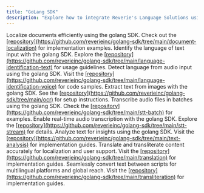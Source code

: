 ```yaml
---
title: "GoLang SDK"
description: "Explore how to integrate Reverie's Language Solutions using our SDKs. This section provides guidance on leveraging our prebuilt libraries to process audio files, extract transcription data, and seamlessly embed various language capabilities into your applications."
---
```


<CardGroup cols={2}>
  <Card title="Document Localization" icon="file">
    <Accordion title="Details">
      Localize documents efficiently using the golang SDK. Check out the <u>[repository](https://github.com/reverieinc/golang-sdk/tree/main/document-localization)</u> for implementation examples.
    </Accordion>
  </Card>
  <Card title="Language Identification (Text)" icon="text">
    <Accordion title="Details">
      Identify the language of text input with the golang SDK. Explore the <u>[repository](https://github.com/reverieinc/golang-sdk/tree/main/language-identification-text)</u> for usage guidelines.
    </Accordion>
  </Card>
  <Card title="Language Identification (Voice)" icon="microphone">
    <Accordion title="Details">
      Detect language from audio input using the golang SDK. Visit the <u>[repository](https://github.com/reverieinc/golang-sdk/tree/main/language-identification-voice)</u> for code samples.
    </Accordion>
  </Card>
  <Card title="OCR" icon="image">
    <Accordion title="Details">
      Extract text from images with the golang SDK. See the <u>[repository](https://github.com/reverieinc/golang-sdk/tree/main/ocr)</u> for setup instructions.
    </Accordion>
  </Card>
  <Card title="Speech-to-Text (Batch)" icon="play">
    <Accordion title="Details">
      Transcribe audio files in batches using the golang SDK. Check the <u>[repository](https://github.com/reverieinc/golang-sdk/tree/main/stt-batch)</u> for examples.
    </Accordion>
  </Card>
  <Card title="Speech-to-Text (Stream)" icon="waveform">
    <Accordion title="Details">
      Enable real-time audio transcription with the golang SDK. Explore the <u>[repository](https://github.com/reverieinc/golang-sdk/tree/main/stt-stream)</u> for details.
    </Accordion>
  </Card>
  <Card title="Text Analysis" icon="book">
    <Accordion title="Details">
      Analyze text for insights using the golang SDK. Visit the <u>[repository](https://github.com/reverieinc/golang-sdk/tree/main/text-analysis)</u> for implementation guides.
    </Accordion>
  </Card>
  <Card title="Translation" icon="language">
    <Accordion title="Details">
      Translate and transliterate content accurately for localization and user support. Visit the <u>[repository](https://github.com/reverieinc/golang-sdk/tree/main/translation)</u> for implementation guides.
    </Accordion>
  </Card>
  <Card title="Transliteration" icon="keyboard">
    <Accordion title="Details">
      Seamlessly convert text between scripts for multilingual platforms and global reach. Visit the <u>[repository](https://github.com/reverieinc/golang-sdk/tree/main/transliteration)</u> for implementation guides.
    </Accordion>
  </Card>
</CardGroup>